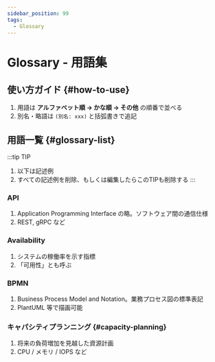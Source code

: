 ```yaml
---
sidebar_position: 99
tags:
  - Glossary
---
```


# Glossary - 用語集

<!--
TBDの使い方
  <TBD/> コンポーネントは未確定項目を可視化するための占位マークです
  執筆完了後はimport文といっしょにこのコメントも必ず削除すること
-->

## 使い方ガイド {#how-to-use}
1. 用語は **アルファベット順 → かな順 → その他** の順番で並べる  
1. 別名・略語は `(別名: xxx)` と括弧書きで追記  

## 用語一覧 {#glossary-list}

:::tip TIP
1. 以下は記述例
1. すべての記述例を削除、もしくは編集したらこのTIPも削除する
:::

### API
1. Application Programming Interface の略。ソフトウェア間の通信仕様
1. REST, gRPC など

### Availability
1. システムの稼働率を示す指標
1. 「可用性」とも呼ぶ

### BPMN
1. Business Process Model and Notation。業務プロセス図の標準表記
1. PlantUML 等で描画可能  

### キャパシティプランニング {#capacity-planning}
1. 将来の負荷増加を見越した資源計画  
1. CPU / メモリ / IOPS など  
